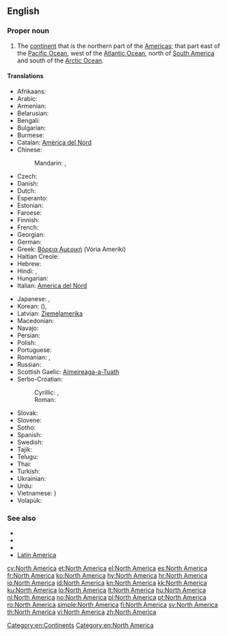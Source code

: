 ==English==
{{wikipedia}}

===Proper noun===
{{en-proper noun|head=[[North]] [[America]]}}

# The [[continent]] that is the northern part of the [[Americas]]; that part east of the [[Pacific Ocean]], west of the [[Atlantic Ocean]], north of [[South America]] and south of the [[Arctic Ocean]].

====Translations====
{{trans-top|continent}}
* Afrikaans: {{t-|af|Noord-Amerika}}
* Arabic: {{t-|ar|أمريكا الشمالية|f|tr='amriika al-shamaalíyya|sc=Arab}}
* Armenian: {{t-|hy|Հյուսիսային Ամերիկա|tr=Hyusisayin Amerika}}
* Belarusian: {{t-|be|Паўночная Амерыка|f|tr=Paŭnóčnaja Améryka|sc=Cyrl}}
* Bengali: {{t+|bn|উত্তর আমেরিকা|sc=Beng}}
* Bulgarian: {{t-|bg|Северна Америка|f|tr=Séverna Amérika|sc=Cyrl}}
* Burmese: {{t-|my|မြောက်အမေရိက|tr=myauk-ămeri.ka.|sc=Mymr}}
* Catalan: [[Amèrica del Nord]] {{f}}
* Chinese:
*: Mandarin: {{t|cmn|北美|tr=[[Běi Měi]]|sc=Hani}}, {{t|cmn|北美洲|tr=[[Běi Měizhōu]]|sc=Hani}}
* Czech: {{t+|cs|Severní Amerika|f}}
* Danish: {{t-|da|Nordamerika}}
* Dutch: {{t+|nl|Noord-Amerika|n}}
* Esperanto: {{t+|eo|Nordameriko}}
* Estonian: {{t-|et|Põhja-Ameerika}}
* Faroese: {{t-|fo|Norðuramerika|f|n}}
* Finnish: {{t+|fi|Pohjois-Amerikka}}
* French: {{t+|fr|Amérique du Nord|f}}
* Georgian: {{t-|ka|ჩრდილოეთი ამერიკა|tr=č'rdiloeti amerika|sc=Geor}}
* German: {{t+|de|Nordamerika|n}}
* Greek: [[Βόρεια Αμερική]] (Vória Amerikí) {{f}}
* Haitian Creole: {{tø|ht|Amerik dinò}}
* Hebrew: {{t-|he|אמריקה הצפונית|sc=Hebr}}
* Hindi: {{t+|hi|उत्तर अमेरिका|tr=uttar amērikā|sc=Deva}}, {{t-|hi|उत्तर अमरीका|tr=uttar amērikā|sc=Deva}}
* Hungarian: {{t+|hu|Észak-Amerika}}
* Italian: [[America del Nord]] {{f}}
{{trans-mid}}
* Japanese: {{t-|ja|北アメリカ|tr=Kita-Amerika|sc=Jpan}}, {{t-|ja|北米|tr=ほくべい, Hoku-Bei|sc=Jpan}}
* Korean: {{t-|ko|북미|tr=Bukmi|sc=Kore}} ({{t+|ko|北美|sc=Kore}}), {{t-|ko|북아메리카|tr=Buk-Amerika|sc=Kore}}
* Latvian: [[Ziemeļamerika]] {{f}}
* Macedonian: {{t-|mk|Северна Америка|f|tr=Séverna Amérika}}
* Navajo: {{tø|nv|Náhookǫsjí Kéyah dah siʼánígíí}}
* Persian: {{t-|fa|آمریکای شمالی|tr=Âmrikâ-ye Šomâli}}
* Polish: {{t+|pl|Ameryka Północna|f}}
* Portuguese: {{t+|pt|América do Norte|f}}
* Romanian: {{t+|ro|America de Nord|f}}, {{t-|ro|Nord-America|f}}
* Russian: {{t+|ru|Северная Америка|f|tr=Sévernaja Amérika}}
* Scottish Gaelic: [[Aimeireaga-a-Tuath]] {{f}}
* Serbo-Croatian:
*: Cyrillic: {{t-|sh|Сјеверна Америка|alt=Сје̏ве̄рна̄ Амѐрика|f|sc=Cyrl}}, {{t-|sh|Северна Америка|alt=Се̏ве̄рна̄ Амѐрика|f|sc=Cyrl}}
*: Roman: {{t-|sh|Sjeverna Amerika|alt=Sjȅvērnā Amèrika|f}} {{t-|sh|Severna Amerika|alt=Sȅvērnā Amèrika|f}}
* Slovak: {{t-|sk|Severná Amerika|f}}
* Slovene: {{t-|sl|Severna Amerika|f}}
* Sotho: {{t-|st|Amerika Leboya}}
* Spanish: {{t+|es|América del Norte|f}}
* Swedish: {{t+|sv|Nordamerika}}
* Tajik: {{t-|tg|Амрикои Шимолӣ|tr=Amriko-yi Šimolī}}
* Telugu: {{t+|te|ఉత్తర అమెరికా}}
* Thai: {{t-|th|อเมริกาเหนือ|tr=àmayrígaa-nĕua|sc=Thai}}
* Turkish: {{t+|tr|Kuzey Amerika}}
* Ukrainian: {{t-|uk|Північна Америка|f|tr=Pivníčna Améryka|sc=Cyrl}}
* Urdu: {{t-|ur|شمالی امریکہ}}
* Vietnamese: {{t+|vi|Bắc Mỹ}} {{t-|vi|北美}})
* Volapük: {{t+|vo|Nolüda-Merop}}
{{trans-bottom}}

===See also===
* {{list:continents/en}}
* {{list:countries of North America/en}}
* {{list:territories of North America/en}}
* [[Latin America]]

[[Category:en:Continents]]
[[Category:en:North America]]

[[cy:North America]]
[[et:North America]]
[[el:North America]]
[[es:North America]]
[[fr:North America]]
[[ko:North America]]
[[hy:North America]]
[[hr:North America]]
[[io:North America]]
[[id:North America]]
[[kn:North America]]
[[kk:North America]]
[[ku:North America]]
[[lo:North America]]
[[lt:North America]]
[[hu:North America]]
[[nl:North America]]
[[no:North America]]
[[pl:North America]]
[[pt:North America]]
[[ro:North America]]
[[simple:North America]]
[[fi:North America]]
[[sv:North America]]
[[th:North America]]
[[vi:North America]]
[[zh:North America]]